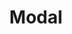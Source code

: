 ---
title: Modal
description: Usage of the modal components
sidebar_position: 4
tags: [components, modal]
---